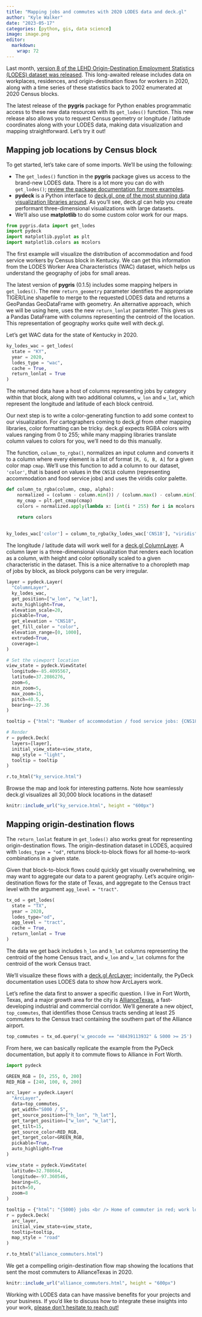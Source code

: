 ```yaml
---
title: "Mapping jobs and commutes with 2020 LODES data and deck.gl"
author: "Kyle Walker"
date: "2023-05-17"
categories: [python, gis, data science]
image: image.png
editor: 
  markdown: 
    wrap: 72
---
```


Last month, [version 8 of the LEHD Origin-Destination Employment Statistics (LODES) dataset was released](https://lehd.ces.census.gov/data/).  This long-awaited release includes data on workplaces, residences, and origin-destination flows for workers in 2020, along with a time series of these statistics back to 2002 enumerated at 2020 Census blocks.  

The latest release of the __pygris__ package for Python enables programmatic access to these new data resources with its `get_lodes()` function.  This new release also allows you to request Census geometry or longitude / latitude coordinates along with your LODES data, making data visualization and mapping straightforward.  Let's try it out!

## Mapping job locations by Census block

To get started, let's take care of some imports.  We'll be using the following:

- The `get_lodes()` function in the __pygris__ package gives us access to the brand-new LODES data.  There is a lot more you can do with `get_lodes()`; [review the package documentation for more examples](https://walker-data.com/pygris/03-data-utilities/#Accessing-LODES-data).  
- __pydeck__ is a Python interface to [deck.gl, one of the most stunning data visualization libraries around](https://deck.gl/).  As you'll see, deck.gl can help you create performant three-dimensional visualizations with large datasets.  
- We'll also use __matplotlib__ to do some custom color work for our maps.  

```python
from pygris.data import get_lodes
import pydeck
import matplotlib.pyplot as plt
import matplotlib.colors as mcolors

```

The first example will visualize the distribution of accommodation and food service workers by Census block in Kentucky.  We can get this information from the LODES Worker Area Characteristics (WAC) dataset, which helps us understand the geography of jobs for small areas. 

The latest version of __pygris__ (0.1.5) includes some mapping helpers in `get_lodes()`.  The new `return_geometry` parameter identifies the appropriate TIGER/Line shapefile to merge to the requested LODES data and returns a GeoPandas GeoDataFrame with geometry.  An alternative approach, which we will be using here, uses the new `return_lonlat` parameter.  This gives us a Pandas DataFrame with columns representing the centroid of the location.  This representation of geography works quite well with deck.gl.  

Let's get WAC data for the state of Kentucky in 2020.

```python
ky_lodes_wac = get_lodes(
  state = "KY", 
  year = 2020, 
  lodes_type = "wac",
  cache = True,
  return_lonlat = True
)
```

The returned data have a host of columns representing jobs by category within that block, along with two additional columns, `w_lon` and `w_lat`, which represent the longitude and latitude of each block centroid.  

Our next step is to write a color-generating function to add some context to our visualization.  For cartographers coming to deck.gl from other mapping libraries, color formatting can be tricky.  deck.gl expects RGBA colors with values ranging from 0 to 255; while many mapping libraries translate column values to colors for you, we'll need to do this manually.  

The function, `column_to_rgba()`, normalizes an input column and converts it to a column where every element is a list of format `[R, G, B, A]` for a given color map `cmap`.  We'll use this function to add a column to our dataset, `'color'`, that is based on values in the `CNS18` column (representing accommodation and food service jobs) and uses the viridis color palette.

```python
def column_to_rgba(column, cmap, alpha):
    normalized = (column - column.min()) / (column.max() - column.min())
    my_cmap = plt.get_cmap(cmap)
    colors = normalized.apply(lambda x: [int(i * 255) for i in mcolors.to_rgba(my_cmap(x, alpha = alpha))])

    return colors
  
  
ky_lodes_wac['color'] = column_to_rgba(ky_lodes_wac['CNS18'], "viridis", 0.6)
```

The longitude / latitude data will work well for a [deck.gl ColumnLayer](https://deck.gl/gallery/column-layer).  A column layer is a three-dimensional visualization that renders each location as a column, with height and color optionally scaled to a given characteristic in the dataset.  This is a nice alternative to a choropleth map of jobs by block, as block polygons can be very irregular.  

```python
layer = pydeck.Layer(
  "ColumnLayer",
  ky_lodes_wac,
  get_position=["w_lon", "w_lat"],
  auto_highlight=True,
  elevation_scale=20,
  pickable=True,
  get_elevation = "CNS18",
  get_fill_color = "color",
  elevation_range=[0, 1000],
  extruded=True,
  coverage=1
)

# Set the viewport location
view_state = pydeck.ViewState(
  longitude=-85.4095567,
  latitude=37.2086276,
  zoom=6,
  min_zoom=5,
  max_zoom=15,
  pitch=40.5,
  bearing=-27.36
)

tooltip = {"html": "Number of accommodation / food service jobs: {CNS18}"}

# Render
r = pydeck.Deck(
  layers=[layer], 
  initial_view_state=view_state, 
  map_style = "light", 
  tooltip = tooltip
)

r.to_html("ky_service.html")
```

Browse the map and look for interesting patterns.  Note how seamlessly deck.gl visualizes all 30,000 block locations in the dataset!

```r
knitr::include_url("ky_service.html", height = "600px")
```


## Mapping origin-destination flows

The `return_lonlat` feature in `get_lodes()` also works great for representing origin-destination flows.  The origin-destination dataset in LODES, acquired with `lodes_type = "od"`, returns block-to-block flows for all home-to-work combinations in a given state.  

Given that block-to-block flows could quickly get visually overwhelming, we may want to aggregate our data to a parent geography.  Let's acquire origin-destination flows for the state of Texas, and aggregate to the Census tract level with the argument `agg_level = "tract"`.  

```python
tx_od = get_lodes(
  state = "TX", 
  year = 2020, 
  lodes_type="od",
  agg_level = "tract",
  cache = True, 
  return_lonlat = True
)
```

The data we get back includes `h_lon` and `h_lat` columns representing the centroid of the home Census tract, and `w_lon` and `w_lat` columns for the centroid of the work Census tract.  

We'll visualize these flows with a [deck.gl ArcLayer](https://deckgl.readthedocs.io/en/latest/gallery/arc_layer.html); incidentally, the PyDeck documentation uses LODES data to show how ArcLayers work.  

Let's refine the data first to answer a specific question.  I live in Fort Worth, Texas, and a major growth area for the city is [AllianceTexas](https://www.alliancetexas.com/), a fast-developing industrial and commercial corridor.  We'll generate a new object, `top_commutes`, that identifies those Census tracts sending at least 25 commuters to the Census tract containing the southern part of the Alliance airport.  

```python
top_commutes = tx_od.query('w_geocode == "48439113932" & S000 >= 25')

```

From here, we can basically replicate the example from the PyDeck documentation, but apply it to commute flows to Alliance in Fort Worth.  

```python
import pydeck

GREEN_RGB = [0, 255, 0, 200]
RED_RGB = [240, 100, 0, 200]

arc_layer = pydeck.Layer(
  "ArcLayer",
  data=top_commutes,
  get_width="S000 / 5",
  get_source_position=["h_lon", "h_lat"],
  get_target_position=["w_lon", "w_lat"],
  get_tilt=15,
  get_source_color=RED_RGB,
  get_target_color=GREEN_RGB,
  pickable=True,
  auto_highlight=True
)

view_state = pydeck.ViewState(
  latitude=32.708664, 
  longitude=-97.360546, 
  bearing=45, 
  pitch=50, 
  zoom=8
)

tooltip = {"html": "{S000} jobs <br /> Home of commuter in red; work location in green"}
r = pydeck.Deck(
  arc_layer, 
  initial_view_state=view_state, 
  tooltip=tooltip, 
  map_style = "road"
)

r.to_html("alliance_commuters.html")
```

We get a compelling origin-destination flow map showing the locations that sent the most commuters to AllianceTexas in 2020.  

```r
knitr::include_url("alliance_commuters.html", height = "600px")
```


Working with LODES data can have massive benefits for your projects and your business.  If you'd like to discuss how to integrate these insights into your work, [please don't hesitate to reach out!](<mailto:kyle@walker-data.com>)